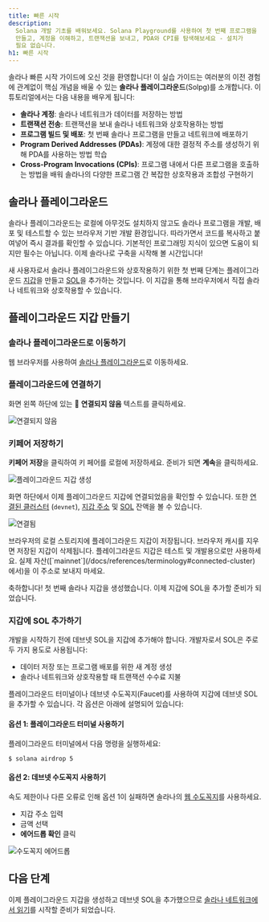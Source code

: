 ```yaml
---
title: 빠른 시작
description:
  Solana 개발 기초를 배워보세요. Solana Playground를 사용하여 첫 번째 프로그램을
  만들고, 계정을 이해하고, 트랜잭션을 보내고, PDA와 CPI를 탐색해보세요 - 설치가
  필요 없습니다.
h1: 빠른 시작
---
```


솔라나 빠른 시작 가이드에 오신 것을 환영합니다! 이 실습 가이드는 여러분의 이전
경험에 관계없이 핵심 개념을 배울 수 있는 **솔라나 플레이그라운드**(Solpg)를
소개합니다. 이 튜토리얼에서는 다음 내용을 배우게 됩니다:

- **솔라나 계정**: 솔라나 네트워크가 데이터를 저장하는 방법
- **트랜잭션 전송**: 트랜잭션을 보내 솔라나 네트워크와 상호작용하는 방법
- **프로그램 빌드 및 배포**: 첫 번째 솔라나 프로그램을 만들고 네트워크에
  배포하기
- **Program Derived Addresses (PDAs)**: 계정에 대한 결정적 주소를 생성하기 위해
  PDA를 사용하는 방법 학습
- **Cross-Program Invocations (CPIs)**: 프로그램 내에서 다른 프로그램을 호출하는
  방법을 배워 솔라나의 다양한 프로그램 간 복잡한 상호작용과 조합성 구현하기

## 솔라나 플레이그라운드

솔라나 플레이그라운드는 로컬에 아무것도 설치하지 않고도 솔라나 프로그램을 개발,
배포 및 테스트할 수 있는 브라우저 기반 개발 환경입니다. 따라가면서 코드를
복사하고 붙여넣어 즉시 결과를 확인할 수 있습니다. 기본적인 프로그래밍 지식이
있으면 도움이 되지만 필수는 아닙니다. 이제 솔라나로 구축을 시작해 볼 시간입니다!

새 사용자로서 솔라나 플레이그라운드와 상호작용하기 위한 첫 번째 단계는
플레이그라운드 [지갑](/docs/references/terminology#wallet)을 만들고
[SOL](/docs/references/terminology#sol)을 추가하는 것입니다. 이 지갑을 통해
브라우저에서 직접 솔라나 네트워크와 상호작용할 수 있습니다.

## 플레이그라운드 지갑 만들기

<Steps>
<Step>

### 솔라나 플레이그라운드로 이동하기

웹 브라우저를 사용하여 [솔라나 플레이그라운드](https://beta.solpg.io/)로
이동하세요.

</Step>
<Step>

### 플레이그라운드에 연결하기

화면 왼쪽 하단에 있는 🔴 **연결되지 않음** 텍스트를 클릭하세요.

![연결되지 않음](/assets/docs/intro/quickstart/pg-not-connected.png)

</Step>
<Step>

### 키페어 저장하기

**키페어 저장**을 클릭하여 키 페어를 로컬에 저장하세요. 준비가 되면 **계속**을
클릭하세요.

![플레이그라운드 지갑 생성](/assets/docs/intro/quickstart/pg-create-wallet.png)

화면 하단에서 이제 플레이그라운드 지갑에 연결되었음을 확인할 수 있습니다. 또한
[연결된 클러스터](/docs/references/terminology#connected-cluster) (`devnet`),
[지갑 주소](/docs/references/terminology#wallet-address) 및
[SOL](/docs/references/terminology#sol) 잔액을 볼 수 있습니다.

![연결됨](/assets/docs/intro/quickstart/pg-connected.png)

<Callout>
  브라우저의 로컬 스토리지에 플레이그라운드 지갑이 저장됩니다. 브라우저 캐시를
  지우면 저장된 지갑이 삭제됩니다.
</Callout>

<Callout type="warn">
  플레이그라운드 지갑은 테스트 및 개발용으로만 사용하세요. 실제
  자산([`mainnet`](/docs/references/terminology#connected-cluster)에서)을 이
  주소로 보내지 마세요.
</Callout>

축하합니다! 첫 번째 솔라나 지갑을 생성했습니다. 이제 지갑에 SOL을 추가할 준비가
되었습니다.

</Step>
<Step>

### 지갑에 SOL 추가하기

개발을 시작하기 전에 데브넷 SOL을 지갑에 추가해야 합니다. 개발자로서 SOL은 주로
두 가지 용도로 사용됩니다:

- 데이터 저장 또는 프로그램 배포를 위한 새 계정 생성
- 솔라나 네트워크와 상호작용할 때 트랜잭션 수수료 지불

플레이그라운드 터미널이나 데브넷 수도꼭지(Faucet)를 사용하여 지갑에 데브넷 SOL을
추가할 수 있습니다. 각 옵션은 아래에 설명되어 있습니다:

#### 옵션 1: 플레이그라운드 터미널 사용하기

플레이그라운드 터미널에서 다음 명령을 실행하세요:

```terminal
$ solana airdrop 5
```

#### 옵션 2: 데브넷 수도꼭지 사용하기

속도 제한이나 다른 오류로 인해 옵션 1이 실패하면 솔라나의
[웹 수도꼭지](https://faucet.solana.com/)를 사용하세요.

- 지갑 주소 입력
- 금액 선택
- **에어드롭 확인** 클릭

![수도꼭지 에어드롭](/assets/docs/intro/quickstart/faucet-airdrop.gif)

</Step>
</Steps>

## 다음 단계

이제 플레이그라운드 지갑을 생성하고 데브넷 SOL을 추가했으므로
[솔라나 네트워크에서 읽기](/docs/intro/quick-start/reading-from-network)를
시작할 준비가 되었습니다.
